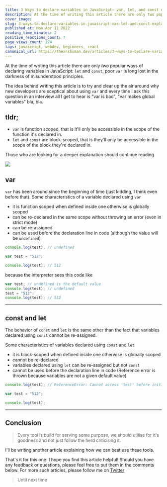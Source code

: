 ```yaml
---
title: 3 Ways to declare variables in JavaScript— var, let, and const explained
description: At the time of writing this article there are only two popular ways of declaring variables in...
cover_image:
slug: 3-ways-to-declare-variables-in-javascript-var-let-and-const-explained-45am
published_at: Mon Apr 11 2022
reading_time_minutes: 2
positive_reactions_count: 7
page_views_count: 274
tags: javascript, webdev, beginners, react
canonical_url: https://theanshuman.dev/articles/3-ways-to-declare-variables-in-javascript-var-let-and-const-explained-45am
---
```


At the time of writing this article there are only _two_ popular ways of declaring variables in JavaScript: `let` and `const`, poor `var` is long lost in the darkness of misunderstood principles.

The idea behind writing this article is to try and clear up the air around why new developers are sceptical about using `var` and every time I ask this question in an interview all I get to hear is "var is bad", "var makes global variables" bla, bla.

## tldr;

- `var` is function scoped, that is it'll only be accessible in the scope of the function it's declared in.
- `let` and `const` are block-scoped, that is they'll only be accessible in the scope of the block they're declared in.

Those who are looking for a deeper explanation should continue reading.

<img
  className="w-96 h-96"
  src="https://media.giphy.com/media/3oKIPbNb1vWdftiVLq/giphy.gif"
/>

## var

`var` has been around since the beginning of time (just kidding, I think even before that). Some characteristics of a variable declared using `var`

- it is function scoped when defined inside one otherwise is globally scoped
- can be re-declared in the same scope without throwing an error (even in strict mode)
- can be re-assigned
- can be used before the declaration line in code (although the value will be `undefined`)

```ts
console.log(test); // undefined

var test = "512";

console.log(test); // 512
```

because the interpreter sees this code like

```ts
var test; // undefined is the default value
console.log(test); // undefined
test = "512";
console.log(test); // 512
```

---

## const and let

The behavior of `const` and `let` is the same other than the fact that variables declared using `const` cannot be re-assigned.

Some characteristics of variables declared using `const` and `let`

- it is block-scoped when defined inside one otherwise is globally scoped
- cannot be re-declared
- variables declared using `let` can be re-assigned but not `const`
- cannot be used before the declaration line in code (Reference error is thrown because variables are not a given default value)

```ts
console.log(test); // ReferenceError: Cannot access 'test' before initialization

var test = "512";

console.log(test);
```

---

## Conclusion

> Every tool is build for serving some purpose, we should utilise for it's goodness and not just follow the herd criticising it.

I'll be writing another article explaining how we can best use these tools.

That's it for this one. I hope you find this article helpful! Should you have any feedback or questions, please feel free to put them in the comments below. For more such articles, please follow me on [Twitter](https://twitter.com/sun_anshuman)

> Until next time
